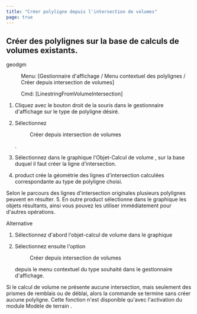 ```yaml
---
title: "Créer polyligne depuis l'intersection de volumes"
page: true
---
```

## Cr&#233;er des polylignes sur la base de calculs de volumes existants.
<GeoDesigner>
 <Placeholder>geodgm</Placeholder> </GeoDesigner>
 <Menu> Menu: [Gestionnaire d'affichage / Menu contextuel des polylignes / Créer depuis intersection de volumes] </Menu> 
<GeoDesigner> <Menu> Cmd: [LinestringFromVolumeIntersection] </Menu> </GeoDesigner>


1.  Cliquez avec le bouton droit de la souris dans le gestionnaire d&#39;affichage sur le type de polyligne d&#233;sir&#233;.

2.  S&#233;lectionnez <Menu>Créer depuis intersection de volumes</Menu> .

3.  S&#233;lectionnez dans le graphique <Italic> l&#39;Objet-Calcul de volume </Italic> , sur la base duquel il faut cr&#233;er la ligne d&#39;intersection.

4. <Placeholder>product</Placeholder> cr&#233;e la g&#233;om&#233;trie des lignes d&#39;intersection calcul&#233;es correspondante au type de polyligne choisi.


<Success>
Selon le parcours des lignes d&#39;intersection originales plusieurs polylignes peuvent en r&#233;sulter.

</Success>
5. En outre <Placeholder>product</Placeholder> s&#233;lectionne dans le graphique les objets r&#233;sultants, ainsi vous pouvez les utiliser imm&#233;diatement pour d&#39;autres op&#233;rations.



Alternative


1. S&#233;lectionnez d&#39;abord <Italic> l&#39;objet-calcul de volume </Italic>  dans le graphique

2. S&#233;lectionnez ensuite l&#39;option <Menu>Créer depuis intersection de volumes</Menu>  depuis le menu contextuel du type souhait&#233; dans le gestionnaire d&#39;affichage.



<Warning>
Si le calcul de volume ne pr&#233;sente aucune intersection, mais seulement des prismes de remblais ou de d&#233;blai, alors la commande se termine sans cr&#233;er aucune polyligne.
</Warning>

<Warning>
Cette fonction n&#39;est disponible qu&#39;avec l&#39;activation du module  <Italic> Mod&#232;le de terrain </Italic> .
</Warning>


